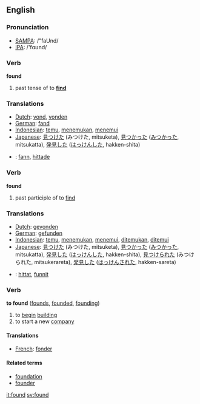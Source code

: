 ==English==

=== Pronunciation ===
*[[w:SAMPA|SAMPA]]: /"faUnd/
*[[w:IPA|IPA]]: /'fɑʊnd/

===Verb===
'''found'''
# past tense of to '''[[find]]'''

=== Translations ===
*[[Dutch]]: [[vond]], [[vonden]]
*[[German]]: [[fand]]
*[[Indonesian]]: [[temu]], [[temu|menemukan]], [[temu|menemui]]
*[[Japanese]]: [[見つけた]] (みつけた, mitsuketa), [[見つかった]] ([[みつかった]], mitsukatta), [[発見]]した ([[はっけん]]した, hakken-shita)
*{{sv}}: [[fann]], [[hittade]]

===Verb===
'''found'''
# past participle of to [[find]]

=== Translations ===
*[[Dutch]]: [[gevonden]]
*[[German]]: [[gefunden]] 
*[[Indonesian]]: [[temu]], [[temu|menemukan]], [[temu|menemui]], [[temu|ditemukan]], [[temu|ditemui]]
*[[Japanese]]: [[見つけた]] (みつけた, mitsuketa), [[見つかった]] ([[みつかった]], mitsukatta), [[発見]]した ([[はっけん]]した, hakken-shita), [[見つけられた]] (みつけられた, mitsukerareta), [[発見]]した ([[はっけん]]された, hakken-sareta)
*{{sv}}: [[hittat]], [[funnit]]

===Verb===
'''to found'''  ([[founds]], [[founded]], [[founding]])
# to [[begin]] [[building]]
# to start a new [[company]]

====Translations====
*[[French]]: [[fonder]]

====Related terms====
*[[foundation]]
*[[founder]]

[[it:found]]
[[sv:found]]